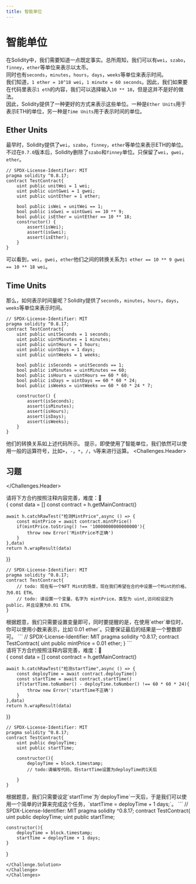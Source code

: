 ```yaml
---
title: 智能单位
---
```

# 智能单位
在Solidity中，我们需要知道一点既定事实。总所周知，我们可以有`wei`，`szabo`，`finney`，`ether`等单位来表示以太币。  
同时也有`seconds`，`minutes`，`hours`，`days`，`weeks`等单位来表示时间。  
我们知道，`1 ether = 10^18 wei`，`1 minute = 60 seconds`。因此，我们如果要在代码里表示`1 eth`的内容，我们可以选择输入`10 ** 18`，但是这并不是好的做法。  
因此，Solidity提供了一种更好的方式来表示这些单位。一种是`Ether Units`用于表示ETH的单位，另一种是`Time Units`用于表示时间的单位。

## Ether Units
最早时，Solidity提供了`wei`，`szabo`，`finney`，`ether`等单位来表示ETH的单位。不过在`0.7.0`版本后，Solidity删除了`szabo`和`finney`单位。只保留了`wei`，`gwei`，`ether`。
```sol autorun
// SPDX-License-Identifier: MIT
pragma solidity ^0.8.17;
contract TestContract{
    uint public unitWei = 1 wei;
    uint public uintGwei = 1 gwei;
    uint public uintEther = 1 ether;

    bool public isWei = unitWei == 1;
    bool public isGwei = uintGwei == 10 ** 9;
    bool public isEther = uintEther == 10 ** 18;
    constructor() {
        assert(isWei);
        assert(isGwei);
        assert(isEther);
    }
}
```
可以看到，`wei`，`gwei`，`ether`他们之间的转换关系为`1 ether == 10 ** 9 gwei == 10 ** 18 wei`。
## Time Units
那么，如何表示时间量呢？Solidity提供了`seconds`，`minutes`，`hours`，`days`，`weeks`等单位来表示时间。  
```sol autorun
// SPDX-License-Identifier: MIT
pragma solidity ^0.8.17;
contract TestContract{
    uint public unitSeconds = 1 seconds;
    uint public uintMinutes = 1 minutes;
    uint public uintHours = 1 hours;
    uint public uintDays = 1 days;
    uint public uintWeeks = 1 weeks;

    bool public isSeconds = unitSeconds == 1;
    bool public isMinutes = uintMinutes == 60;
    bool public isHours = uintHours == 60 * 60;
    bool public isDays = uintDays == 60 * 60 * 24;
    bool public isWeeks = uintWeeks == 60 * 60 * 24 * 7;

    constructor() {
        assert(isSeconds);
        assert(isMinutes);
        assert(isHours);
        assert(isDays);
        assert(isWeeks);
    }
}
```
他们的转换关系如上述代码所示。
<Note>
提示，即使使用了智能单位，我们依然可以使用一般的运算符号，比如`+`，`-`，`*`，`/`，`%`等来进行运算。
</Note>
<Challenges>
<Challenges.Header>
## 习题
</Challenges.Header>

<Challenge title='转换实践题'>
<div className='cl-title'>请将下方合约按照注释内容完善，难度：🌟</div>
<CoEditor runnable={true} 
test={async(vm,h)=>{
    const data = []
    const contract = h.getMainContract()

    await h.catchRawTest("检测MintPrice",async () => {
        const mintPrice = await contract.mintPrice()
        if(mintPrice.toString() !== '10000000000000000'){
            throw new Error('MintPrice不正确')
        }
    },data)
    return h.wrapResult(data)
}}
>
```
// SPDX-License-Identifier: MIT
pragma solidity ^0.8.17;
contract TestContract{
    // todo: 现在有一个NFT Mint的场景，现在我们希望在合约中设置一个Mint的价格，为0.01 ETH。
    // todo: 请设置一个变量，名字为 mintPrice，类型为 uint,访问权设定为 public，并且设置为0.01 ETH。
}
```
</CoEditor>
<Challenge.Hint>
根据题意，我们只需要设置变量即可，同时要提醒的是，在使用`ether`单位时，你可以使用小数来表示，比如`0.01 ether`。只要保证最后的结果是一个整数即可。
</Challenge.Hint>
<Challenge.Solution>
```
// SPDX-License-Identifier: MIT
pragma solidity ^0.8.17;
contract TestContract{
    uint public mintPrice = 0.01 ether;
}
```
</Challenge.Solution>
</Challenge>

<Challenge title='转换时间单位实践题'>
<div className='cl-title'>请将下方合约按照注释内容完善，难度：🌟</div>
<CoEditor runnable={true} 
test={async(vm,h)=>{
    const data = []
    const contract = h.getMainContract()

    await h.catchRawTest("检测startTime",async () => {
        const deployTime = await contract.deployTime()
        const startTime = await contract.startTime()
        if(startTime.toNumber() - deployTime.toNumber() !== 60 * 60 * 24){
            throw new Error('startTime不正确')
        }
    },data)
    return h.wrapResult(data)
}}
>
```
// SPDX-License-Identifier: MIT
pragma solidity ^0.8.17;
contract TestContract{
    uint public deployTime;
    uint public startTime;

    constructor(){
        deployTime = block.timestamp;
        // todo:请编写代码，将startTime设置为deployTime的1天后

    }
}
```
</CoEditor>
<Challenge.Hint>
根据题意，我们只需要设定`startTime`为`deployTime`一天后，于是我们可以使用一个简单的计算来完成这个任务，`startTime = deployTime + 1 days;`。
</Challenge.Hint>
<Challenge.Solution>
```
// SPDX-License-Identifier: MIT
pragma solidity ^0.8.17;
contract TestContract{
    uint public deployTime;
    uint public startTime;

    constructor(){
        deployTime = block.timestamp;
        startTime = deployTime + 1 days;       
    }
}
```
</Challenge.Solution>
</Challenge>
</Challenges>
